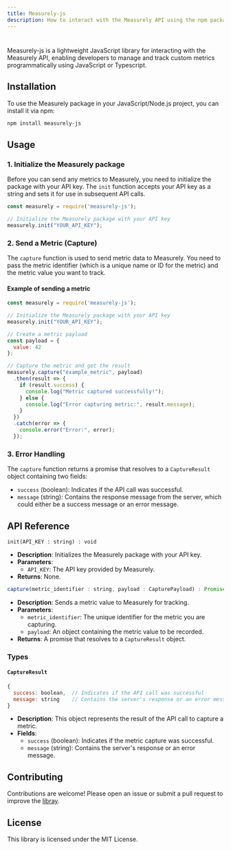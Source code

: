 ```yaml
---
title: Measurely-js  
description: How to interact with the Measurely API using the npm package.  
---
```


#
Measurely-js is a lightweight JavaScript library for interacting with the Measurely API, enabling developers to manage and track custom metrics programmatically using JavaScript or Typescript.

## Installation

To use the Measurely package in your JavaScript/Node.js project, you can install it via npm:

```bash
npm install measurely-js
```

## Usage

### 1. Initialize the Measurely package

Before you can send any metrics to Measurely, you need to initialize the package with your API key. The `init` function accepts your API key as a string and sets it for use in subsequent API calls.

```javascript
const measurely = require('measurely-js');

// Initialize the Measurely package with your API key
measurely.init("YOUR_API_KEY");
```

### 2. Send a Metric (Capture)

The `capture` function is used to send metric data to Measurely. You need to pass the metric identifier (which is a unique name or ID for the metric) and the metric value you want to track.

#### Example of sending a metric

```javascript
const measurely = require('measurely-js');

// Initialize the Measurely package with your API key
measurely.init("YOUR_API_KEY");

// Create a metric payload
const payload = {
  value: 42
};

// Capture the metric and get the result
measurely.capture("example_metric", payload)
  .then(result => {
    if (result.success) {
      console.log("Metric captured successfully!");
    } else {
      console.log("Error capturing metric:", result.message);
    }
  })
  .catch(error => {
    console.error("Error:", error);
  });
```

### 3. Error Handling

The `capture` function returns a promise that resolves to a `CaptureResult` object containing two fields:

- `success` (boolean): Indicates if the API call was successful.
- `message` (string): Contains the response message from the server, which could either be a success message or an error message.

## API Reference

`init(API_KEY : string) : void `

- **Description**: Initializes the Measurely package with your API key.
- **Parameters**:
  - `API_KEY`: The API key provided by Measurely.
- **Returns**: None.

```js
capture(metric_identifier : string, payload : CapturePayload) : Promise<CapturePayload>
```

- **Description**: Sends a metric value to Measurely for tracking.
- **Parameters**:
  - `metric_identifier`: The unique identifier for the metric you are capturing.
  - `payload`: An object containing the metric value to be recorded.
- **Returns**: A promise that resolves to a `CaptureResult` object.

### Types

#### `CaptureResult`

```javascript
{
  success: boolean,  // Indicates if the API call was successful
  message: string    // Contains the server's response or an error message
}
```

- **Description**: This object represents the result of the API call to capture a metric.
- **Fields**:
  - `success` (boolean): Indicates if the metric capture was successful.
  - `message` (string): Contains the server's response or an error message.

## Contributing

Contributions are welcome! Please open an issue or submit a pull request to improve the [libray](https://github.com/measurely-dev/measurely-js).

## License

This library is licensed under the MIT License.
